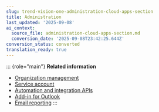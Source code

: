 ```yaml
---
slug: trend-vision-one-administration-cloud-apps-section
title: Administration
last_updated: '2025-09-08'
ai_context:
  source_file: administration-cloud-apps-section.md
  conversion_date: '2025-09-08T23:42:25.644Z'
conversion_status: converted
translation_ready: true
---
```


::: {role="main"}
**Related information**

- [Organization management](organization-management.mdx)
- [Service account](service-account-cloud-apps.mdx)
- [Automation and integration APIs](automation-integration-apis.mdx)
- [Add-in for Outlook](add-for-outlook.mdx)
- [Email reporting](email-reporting.mdx)
:::
